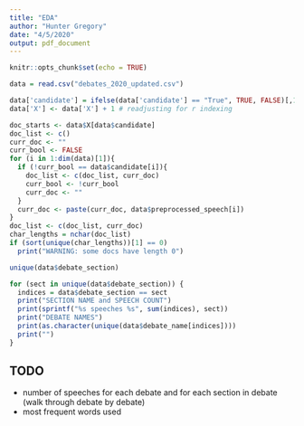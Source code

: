 ```yaml
---
title: "EDA"
author: "Hunter Gregory"
date: "4/5/2020"
output: pdf_document
---
```


```r
knitr::opts_chunk$set(echo = TRUE)
```

```r
data = read.csv("debates_2020_updated.csv")
```


```r
data['candidate'] = ifelse(data['candidate'] == "True", TRUE, FALSE)[,1]
data['X'] <- data['X'] + 1 # readjusting for r indexing
```

```r
doc_starts <- data$X[data$candidate]
doc_list <- c()
curr_doc <- ""
curr_bool <- FALSE
for (i in 1:dim(data)[1]){
  if (!curr_bool == data$candidate[i]){
    doc_list <- c(doc_list, curr_doc)
    curr_bool <- !curr_bool
    curr_doc <- ""
  }
  curr_doc <- paste(curr_doc, data$preprocessed_speech[i])
}
doc_list <- c(doc_list, curr_doc)
char_lengths = nchar(doc_list)
if (sort(unique(char_lengths))[1] == 0)
  print("WARNING: some docs have length 0")
```


```r
unique(data$debate_section)
```

```r
for (sect in unique(data$debate_section)) {
  indices = data$debate_section == sect
  print("SECTION NAME and SPEECH COUNT")
  print(sprintf("%s speeches %s", sum(indices), sect))
  print("DEBATE NAMES")
  print(as.character(unique(data$debate_name[indices])))
  print("")
}
```

## TODO
- number of speeches for each debate and for each section in debate (walk through debate by debate)
- most frequent words used



